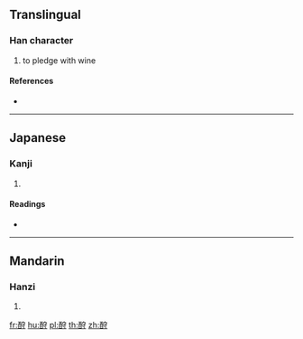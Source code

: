 {{character info/new}}
{{also|酬}}
==Translingual==

===Han character===
{{Han char|rn=164|rad=酉|as=06|sn=13|four=|canj=MWJDI}}

# to pledge with wine

====References====
* {{Han ref|kx=1282.160|dkj=39851|hdz=63582.060|uh=9167|ud=37223}}

----

==Japanese==

===Kanji===
{{ja-kanji|grade=|rs=酉06}}

# {{defn|lang=ja|sort=酉06}}

====Readings====
* {{ja-readings|on=[[しゅう]] (shū)|kun=[[むくいる]] (mukuiru)|nanori=}}

----

==Mandarin==

===Hanzi===
{{cmn-hanzi|pin=[[chóu]] ([[chou2]]), [[zuì]] ([[zui4]])|wg=ch'ou<sup>2</sup>, tsui<sup>4</sup>}}

# {{defn|lang=cmn|sort=酉06}}

[[fr:酧]]
[[hu:酧]]
[[pl:酧]]
[[th:酧]]
[[zh:酧]]